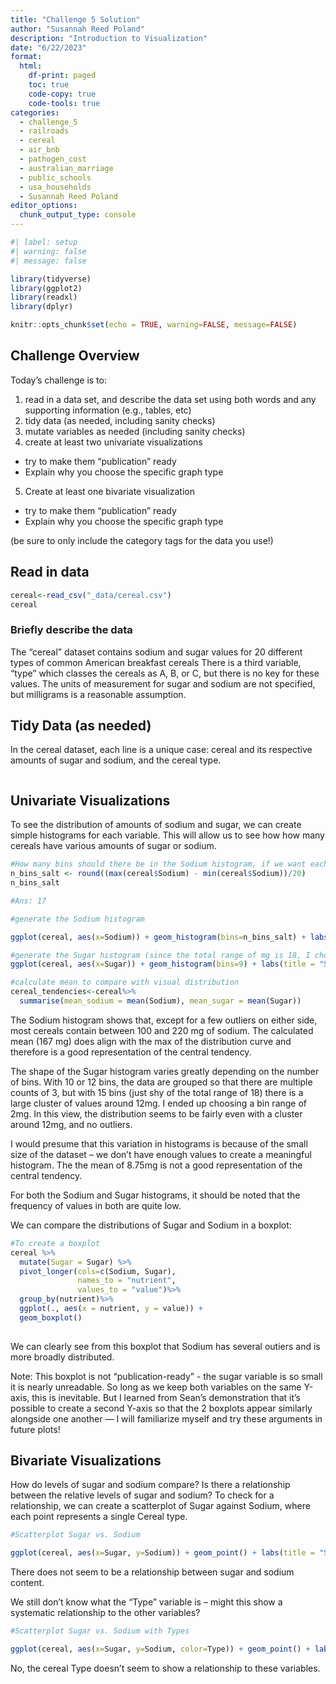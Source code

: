 ```yaml
---
title: "Challenge 5 Solution"
author: "Susannah Reed Poland"
description: "Introduction to Visualization"
date: "6/22/2023"
format:
  html:
    df-print: paged
    toc: true
    code-copy: true
    code-tools: true
categories:
  - challenge_5
  - railroads
  - cereal
  - air_bnb
  - pathogen_cost
  - australian_marriage
  - public_schools
  - usa_households
  - Susannah Reed Poland
editor_options: 
  chunk_output_type: console
---
```


```r
#| label: setup
#| warning: false
#| message: false

library(tidyverse)
library(ggplot2)
library(readxl)
library(dplyr)

knitr::opts_chunk$set(echo = TRUE, warning=FALSE, message=FALSE)
```

## Challenge Overview

Today's challenge is to:

1)  read in a data set, and describe the data set using both words and any supporting information (e.g., tables, etc)
2)  tidy data (as needed, including sanity checks)
3)  mutate variables as needed (including sanity checks)
4)  create at least two univariate visualizations
   - try to make them "publication" ready
   - Explain why you choose the specific graph type
5)  Create at least one bivariate visualization
   - try to make them "publication" ready
   - Explain why you choose the specific graph type
   
(be sure to only include the category tags for the data you use!)

## Read in data

```r
cereal<-read_csv("_data/cereal.csv")
cereal

```

### Briefly describe the data
The "cereal" dataset contains sodium and sugar values for 20 different types of common American breakfast cereals There is a third variable, "type" which classes the cereals as A, B, or C, but there is no key for these values. The units of measurement for sugar and sodium are not specified, but milligrams is a reasonable assumption. 

## Tidy Data (as needed)

In the cereal dataset, each line is a unique case: cereal and its respective amounts of sugar and sodium, and the cereal type. 

```r

```

## Univariate Visualizations

To see the distribution of amounts of sodium and sugar, we can create simple  histograms for each variable. This will allow us to see how how many cereals have various amounts of sugar or sodium. 

```r
#How many bins should there be in the Sodium histogram, if we want each bin to represent a range of 20mgs? (Divide the total mg range by 20, and round up to the nearest integer.) 
n_bins_salt <- round((max(cereal$Sodium) - min(cereal$Sodium))/20)
n_bins_salt

#Ans: 17

#generate the Sodium histogram 

ggplot(cereal, aes(x=Sodium)) + geom_histogram(bins=n_bins_salt) + labs(title = "Sodium Distribution", x="Sodium (mg)", y = "Ceareal Count")

#generate the Sugar histogram (since the total range of mg is 18, I chose 9 as the number of bins, so that we group values into bins of 2g.)
ggplot(cereal, aes(x=Sugar)) + geom_histogram(bins=9) + labs(title = "Sugar Distribution", x="Sugar (g)", y = "Cereal Count")

#calculate mean to compare with visual distribution 
cereal_tendencies<-cereal%>%
  summarise(mean_sodium = mean(Sodium), mean_sugar = mean(Sugar))

```
The Sodium histogram shows that, except for a few outliers on either side, most cereals contain between 100 and 220 mg of sodium. The calculated mean (167 mg) does align with the max of the distribution curve and therefore is a good representation of the central tendency. 

The shape of the Sugar histogram varies greatly depending on the number of bins. With 10 or 12 bins, the data are grouped so that there are multiple counts of 3, but with 15 bins (just shy of the total range of 18) there is a large cluster of values around 12mg. I ended up choosing a bin range of 2mg. In this view, the distribution seems to be fairly even with a cluster around 12mg, and no outliers. 

I would presume that this variation in histograms is because of the small size of the dataset -- we don't have enough values to create a meaningful histogram. The the mean of 8.75mg is not a good representation of the central tendency. 

For both the Sodium and Sugar histograms, it should be noted that the frequency of values in both are quite low. 

We can compare the distributions of Sugar and Sodium in a boxplot: 

```r
#To create a boxplot 
cereal %>%
  mutate(Sugar = Sugar) %>%
  pivot_longer(cols=c(Sodium, Sugar),
               names_to = "nutrient",
               values_to = "value")%>%
  group_by(nutrient)%>%
  ggplot(., aes(x = nutrient, y = value)) +
  geom_boxplot()
  
```
We can clearly see from this boxplot that Sodium has several outiers and is more broadly distributed. 

Note: This boxplot is not "publication-ready" - the sugar variable is so small it is nearly unreadable. So long as we keep both variables on the same Y-axis, this is inevitable. But I learned from Sean's demonstration that it's possible to create a second Y-axis so that the 2 boxplots appear similarly alongside one another --- I will familiarize myself and try these arguments in future plots! 

## Bivariate Visualizations
How do levels of sugar and sodium compare? Is there a relationship between the relative levels of sugar and sodium? To check for a relationship, we can create a scatterplot of Sugar against Sodium, where each point represents a single Cereal type.  

```r
#Scatterplot Sugar vs. Sodium 

ggplot(cereal, aes(x=Sugar, y=Sodium)) + geom_point() + labs(title = "Sugar vs. Sodium", x="Sugar (g)", y = "Sodium (mg)")

```

There does not seem to be a relationship between sugar and sodium content. 

We still don't know what the "Type" variable is -- might this show a systematic relationship to the other variables? 

```r
#Scatterplot Sugar vs. Sodium with Types 

ggplot(cereal, aes(x=Sugar, y=Sodium, color=Type)) + geom_point() + labs(title = "Sugar vs. Sodium", x="Sugar (g)", y = "Sodium (mg)")

```

No, the cereal Type doesn't seem to show a relationship to these variables. 

